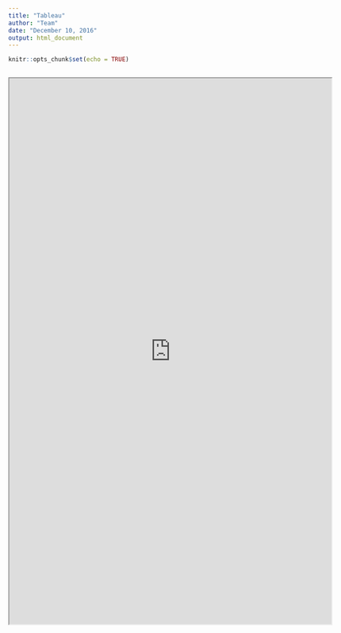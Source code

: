 ```yaml
---
title: "Tableau"
author: "Team"
date: "December 10, 2016"
output: html_document
---
```


```r
knitr::opts_chunk$set(echo = TRUE)
```


```r
```
<iframe src="https://public.tableau.com/profile/ka.man.chan#!/"
 width="650" height="1100">
 </iframe>


